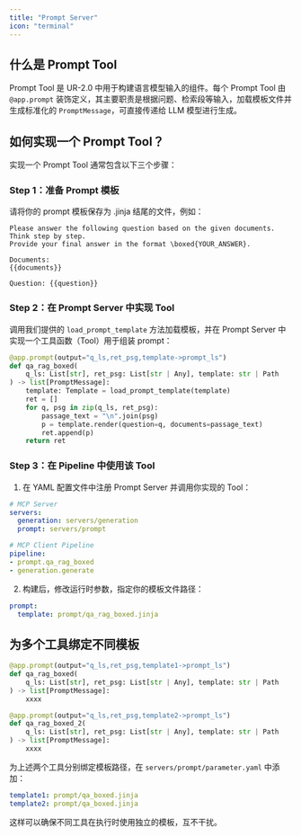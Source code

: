 ```yaml
---
title: "Prompt Server"
icon: "terminal"
---
```


## 什么是 Prompt Tool

Prompt Tool 是 UR-2.0 中用于构建语言模型输入的组件。每个 Prompt Tool 由 `@app.prompt` 装饰定义，其主要职责是根据问题、检索段等输入，加载模板文件并生成标准化的 `PromptMessage`，可直接传递给 LLM 模型进行生成。

## 如何实现一个 Prompt Tool？

实现一个 Prompt Tool 通常包含以下三个步骤：

### Step 1：准备 Prompt 模板

请将你的 prompt 模板保存为 .jinja 结尾的文件，例如：

```jinja prompt/qa_rag_boxed.jinja icon="/images/jinja.svg"
Please answer the following question based on the given documents.
Think step by step.
Provide your final answer in the format \boxed{YOUR_ANSWER}.

Documents:
{{documents}}

Question: {{question}}
```

### Step 2：在 Prompt Server 中实现 Tool

调用我们提供的 `load_prompt_template` 方法加载模板，并在 Prompt Server 中实现一个工具函数（Tool）用于组装 prompt：

```python servers/prompt/src/prompt.py icon="python"
@app.prompt(output="q_ls,ret_psg,template->prompt_ls")
def qa_rag_boxed(
    q_ls: List[str], ret_psg: List[str | Any], template: str | Path
) -> list[PromptMessage]:
    template: Template = load_prompt_template(template)
    ret = []
    for q, psg in zip(q_ls, ret_psg):
        passage_text = "\n".join(psg)
        p = template.render(question=q, documents=passage_text)
        ret.append(p)
    return ret
```

### Step 3：在 Pipeline 中使用该 Tool

1. 在 YAML 配置文件中注册 Prompt Server 并调用你实现的 Tool：

```yaml servers/prompt/parameter.yaml icon="/images/yaml.svg"
# MCP Server
servers:
  generation: servers/generation
  prompt: servers/prompt

# MCP Client Pipeline
pipeline:
- prompt.qa_rag_boxed
- generation.generate
```

2. 构建后，修改运行时参数，指定你的模板文件路径：

```yaml servers/prompt/parameter.yaml icon="/images/yaml.svg"
prompt:
  template: prompt/qa_rag_boxed.jinja
```

## 为多个工具绑定不同模板

```python servers/prompt/src/prompt.py icon="python"
@app.prompt(output="q_ls,ret_psg,template1->prompt_ls")
def qa_rag_boxed(
    q_ls: List[str], ret_psg: List[str | Any], template: str | Path
) -> list[PromptMessage]:
    xxxx

@app.prompt(output="q_ls,ret_psg,template2->prompt_ls")
def qa_rag_boxed_2(
    q_ls: List[str], ret_psg: List[str | Any], template: str | Path
) -> list[PromptMessage]:
    xxxx
```
为上述两个工具分别绑定模板路径，在 `servers/prompt/parameter.yaml` 中添加：

```yaml servers/prompt/parameter.yaml icon="/images/yaml.svg"
template1: prompt/qa_boxed.jinja
template2: prompt/qa_boxed.jinja
```

这样可以确保不同工具在执行时使用独立的模板，互不干扰。